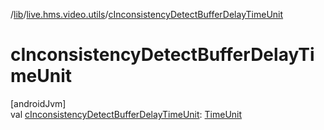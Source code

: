 /[lib](/api-reference/android/v2/home/content)/[live.hms.video.utils](index)/[cInconsistencyDetectBufferDelayTimeUnit](c-inconsistency-detect-buffer-delay-time-unit)

# cInconsistencyDetectBufferDelayTimeUnit

[androidJvm]\
val [cInconsistencyDetectBufferDelayTimeUnit](c-inconsistency-detect-buffer-delay-time-unit): [TimeUnit](https://developer.android.com/reference/kotlin/java/util/concurrent/TimeUnit.html)
